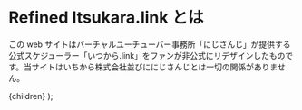 

# Refined Itsukara.link とは

この web サイトはバーチャルユーチューバー事務所「にじさんじ」が提供する公式スケジューラー「いつから.link」をファンが非公式にリデザインしたものです。当サイトはいちから株式会社並びににじさんじとは一切の関係がありません。

  <Layout variant="article">
    <MDXProvider
      components={{
        h1: Typography.H1,
        h2: Typography.H2,
        h3: Typography.H3,
        h4: Typography.H4,
        p: Typography.Paragraph,
        a: Link,
      }}
    >
      {children}
    </MDXProvider>
  </Layout>
);
